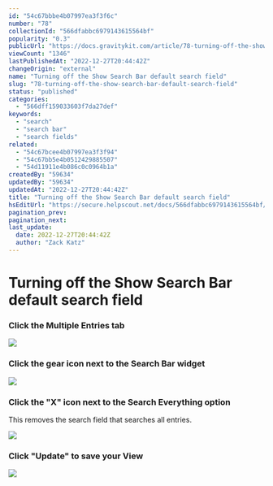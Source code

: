 ```yaml
---
id: "54c67bbbe4b07997ea3f3f6c"
number: "78"
collectionId: "566dfabbc6979143615564bf"
popularity: "0.3"
publicUrl: "https://docs.gravitykit.com/article/78-turning-off-the-show-search-bar-default-search-field"
viewCount: "1346"
lastPublishedAt: "2022-12-27T20:44:42Z"
changeOrigin: "external"
name: "Turning off the Show Search Bar default search field"
slug: "78-turning-off-the-show-search-bar-default-search-field"
status: "published"
categories: 
  - "566dff159033603f7da27def"
keywords: 
  - "search"
  - "search bar"
  - "search fields"
related: 
  - "54c67bcee4b07997ea3f3f94"
  - "54c67bb5e4b0512429885507"
  - "54d11911e4b086c0c0964b1a"
createdBy: "59634"
updatedBy: "59634"
updatedAt: "2022-12-27T20:44:42Z"
title: "Turning off the Show Search Bar default search field"
hsEditUrl: "https://secure.helpscout.net/docs/566dfabbc6979143615564bf/article/54c67bbbe4b07997ea3f3f6c"
pagination_prev: 
pagination_next: 
last_update:
  date: 2022-12-27T20:44:42Z
  author: "Zack Katz"
---
```


# Turning off the Show Search Bar default search field



### Click the Multiple Entries tab

![](https://www.gravitykit.com/wp-content/uploads/2018/01/click-the-multiple-entries-tab.png?1417725511)

### Click the gear icon next to the Search Bar widget

![](https://www.gravitykit.com/wp-content/uploads/2018/01/click-the-gear-icon-next-to-the-search-bar-widget.png?1417725512)

### Click the "X" icon next to the Search Everything option

This removes the search field that searches all entries.

![](https://www.gravitykit.com/wp-content/uploads/2018/01/click-the-x-icon-next-to-the-search-everything-option.png?1417725513)

### Click "Update" to save your View

![](https://www.gravitykit.com/wp-content/uploads/2018/01/click-update-to-save-your-view.png?1417725514)

